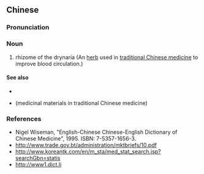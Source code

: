 {{also|骨碎补}}
==Chinese==
{{zh-forms|s=骨碎补}}

===Pronunciation===
{{zh-pron
|m=gǔsuìbǔ
|mn=kut-chhùi-pó͘
|cat=n
}}

===Noun===
{{zh-noun}}

# rhizome of the drynaria (An [[herb]] used in [[traditional Chinese medicine]] to improve blood circulation.)

====See also====
* {{zh-l|活血祛瘀藥}}
* {{zh-l|藥材}} (medicinal materials in traditional Chinese medicine)

===References===
* Nigel Wiseman, "English-Chinese Chinese-English Dictionary of Chinese Medicine", 1995. ISBN: 7-5357-1656-3.
* http://www.trade.gov.bt/administration/mktbriefs/10.pdf
* http://www.koreantk.com/en/m_sta/med_stat_search.jsp?searchGbn=statis
* http://www1.dict.li